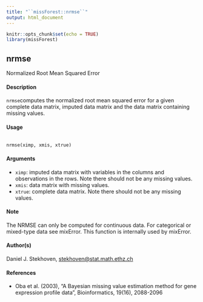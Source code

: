 ---
title: "``missForest::nrmse``"
output: html_document
---

```{r setup, include=FALSE}
knitr::opts_chunk$set(echo = TRUE)
library(missForest)
```
## nrmse
Normalized Root Mean Squared Error

#### Description
``nrmse``computes the normalized root mean squared error for a given complete data matrix, imputed
data matrix and the data matrix containing missing values.

#### Usage
<pre><code>
nrmse(ximp, xmis, xtrue)
</code></pre>

#### Arguments
* ``ximp``: imputed data matrix with variables in the columns and observations in the rows. Note there should not be any missing values.
* ``xmis``: data matrix with missing values.
* ``xtrue``: complete data matrix. Note there should not be any missing values.

#### Note
The NRMSE can only be computed for continuous data. For categorical or mixed-type data see
mixError. This function is internally used by mixError.

#### Author(s)
Daniel J. Stekhoven, <stekhoven@stat.math.ethz.ch>

#### References
* Oba et al. (2003), "A Bayesian missing value estimation method for gene expression profile data",
Bioinformatics, 19(16), 2088-2096
